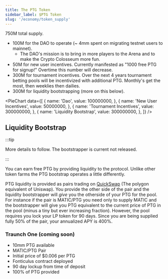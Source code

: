 ```yaml
---
title: The PTG Token
sidebar_label: $PTG Token
slug: '/economy/token_supply'
---
```


750M total supply.
* 100M for the DAO to operate (~ 4mm spent on migrating testnet users to mainnet).
    * The DAO's mission is to bring in more players to the Arena and to make the Crypto Colosseum more fun.
* 50M for new user incentives. Currently manifested as "1000 free PTG for signup!" Overtime this number will decrease.
* 300M for tournament incentives. Over the next 4 years tournament betting pools will be incentivized with additional PTG. Monthly's get the most, then weeklies then dailies.
* 300M for liquidity bootstrapping (more on this below).

<PieChart data={[
    {
        name: 'Dao',
        value: 100000000,
    },
    {
        name: 'New User Incentives',
        value: 50000000,
    },
    {
        name: 'Tournament Incentives',
        value: 300000000,
    },
    {
        name: 'Liquidity Bootstrap',
        value: 300000000,
    },
]} />

## Liquidity Bootstrap
:::tip

More details to follow. The bootstrapper is current not released.

::: 

You can earn free PTG by providing liquidity to the protocol. Unlike other token farms the PTG bootstrap operates a little differently.

PTG liquidity is provided as pairs trading on [QuickSwap](https://quickswap.exchange/) (The polygon equivalent of Uniswap). You provide the other side of the pair and the liquidity bootstrapper will *give* you the otherside of your PTG for the pool. For instance if the pair is MATIC/PTG you need only to supply MATIC and the bootstrapper will give you PTG equivalent to the current price of PTG in the pool (minus a tiny but ever increasing fraction). However, the pool requires you lock your LP token for 90 days. Since you are being supplied fully 50% of the pair, your annualized APY is 400%.

### Traunch One (coming soon)

* 10mm PTG available
* MATIC/PTG Pair
* Initial price of $0.006 per PTG
* Fonticulus contract deployed
* 90 day lockup from time of deposit
* 100% of PTG provided
